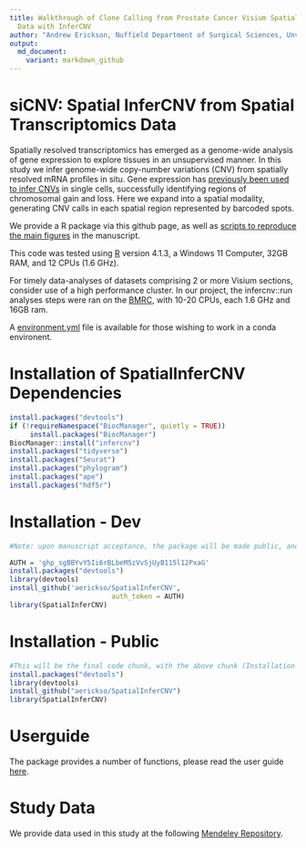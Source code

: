 ```yaml
---
title: Walkthrough of Clone Calling from Prostate Cancer Visium Spatial Transcriptomics
  Data with InferCNV
author: "Andrew Erickson, Nuffield Department of Surgical Sciences, Unviersity of Oxford"
output:
  md_document:
    variant: markdown_github
---
```


# siCNV: Spatial InferCNV from Spatial Transcriptomics Data

Spatially resolved transcriptomics has emerged as a genome-wide analysis of gene expression to explore tissues in an unsupervised manner. In this study we infer genome-wide copy-number variations (CNV) from spatially resolved mRNA profiles in situ. Gene expression has [previously been used to infer CNVs](https://github.com/broadinstitute/infercnv) in single cells, successfully identifying regions of chromosomal gain and loss. Here we expand into a spatial modality, generating CNV calls in each spatial region represented by barcoded spots.

We provide a R package via this github page, as well as [scripts to reproduce the main figures](https://github.com/aerickso/SpatialInferCNV/tree/main/FigureScripts) in the manuscript.

This code was tested using [R](https://www.r-project.org/) version 4.1.3, a Windows 11 Computer, 32GB RAM, and 12 CPUs (1.6 GHz). 

For timely data-analyses of datasets comprising 2 or more Visium sections, consider use of a high performance cluster. In our project, the infercnv::run analyses steps were ran on the [BMRC](https://www.medsci.ox.ac.uk/divisional-services/support-services-1/bmrc/cluster-usage), with 10-20 CPUs, each 1.6 GHz and 16GB ram. 

A [environment.yml](https://github.com/aerickso/SpatialInferCNV/blob/main/environment.yml) file is available for those wishing to work in a conda environent.

# Installation of SpatialInferCNV Dependencies

```r
install.packages("devtools")
if (!requireNamespace("BiocManager", quietly = TRUE))
     install.packages("BiocManager")
BiocManager::install("infercnv")
install.packages("tidyverse")
install.packages("Seurat")
install.packages("phylogram")
install.packages("ape")
install.packages("hdf5r")
```

# Installation - Dev

```r
#Note: upon manuscript acceptance, the package will be made public, and thus the need for auth tokens will be removed and thus this code chunk will be deleted. For collaborators, you may need to generate your own new auth token.

AUTH = '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'
install.packages("devtools")
library(devtools)
install_github('aerickso/SpatialInferCNV',
                         auth_token = AUTH)
library(SpatialInferCNV)
```

# Installation - Public

```r
#This will be the final code chunk, with the above chunk (Installation - Dev) deleted upon release
install.packages("devtools")
library(devtools)
install_github("aerickso/SpatialInferCNV")
library(SpatialInferCNV)
```

# Userguide

The package provides a number of functions, please read the user guide [here](https://aerickso.github.io/SpatialInferCNV/).

# Study Data

We provide data used in this study at the following [Mendeley Repository](https://data.mendeley.com/v1/datasets/svw96g68dv/draft?a=3f263217-2bd3-4a3c-8125-8c517c3a9e29).

















